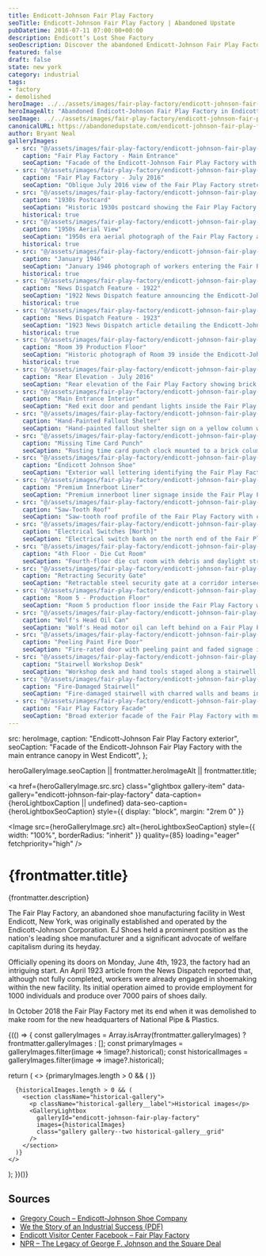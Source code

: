 ```yaml
---
title: Endicott-Johnson Fair Play Factory
seoTitle: Endicott-Johnson Fair Play Factory | Abandoned Upstate
pubDatetime: 2016-07-11 07:00:00+00:00
description: Endicott’s Lost Shoe Factory
seoDescription: Discover the abandoned Endicott-Johnson Fair Play Factory in Endicott, New York, once a Southern Tier shoe powerhouse now standing empty.
featured: false
draft: false
state: new york
category: industrial
tags:
- factory
- demolished
heroImage: ../../assets/images/fair-play-factory/endicott-johnson-fair-play-exterior-shoe-factory.jpg
heroImageAlt: "Abandoned Endicott-Johnson Fair Play Factory in Endicott, New York"
seoImage: ../../assets/images/fair-play-factory/endicott-johnson-fair-play-interior-room-5.jpg
canonicalURL: https://abandonedupstate.com/endicott-johnson-fair-play-factory/
author: Bryant Neal
galleryImages:
  - src: "@/assets/images/fair-play-factory/endicott-johnson-fair-play-exterior-shoe-factory.jpg"
    caption: "Fair Play Factory - Main Entrance"
    seoCaption: "Facade of the Endicott-Johnson Fair Play Factory with the main entrance canopy in West Endicott"
  - src: "@/assets/images/fair-play-factory/endicott-johnson-fair-play-exterior-ultrawide.jpg"
    caption: "Fair Play Factory - July 2016"
    seoCaption: "Oblique July 2016 view of the Fair Play Factory stretching along North Page Avenue"
  - src: "@/assets/images/fair-play-factory/endicott-johnson-fair-play-historic-exterior-west-endicott.jpg"
    caption: "1930s Postcard"
    seoCaption: "Historic 1930s postcard showing the Fair Play Factory complex in operation"
    historical: true
  - src: "@/assets/images/fair-play-factory/endicott-johnson-fair-play-historic-1950s-shoe-factory.jpg"
    caption: "1950s Aerial View"
    seoCaption: "1950s era aerial photograph of the Fair Play Factory and surrounding Endicott-Johnson facilities"
    historical: true
  - src: "@/assets/images/fair-play-factory/endicott-johnson-fair-play-historic-1946-exterior.jpg"
    caption: "January 1946"
    seoCaption: "January 1946 photograph of workers entering the Fair Play Factory in West Endicott"
    historical: true
  - src: "@/assets/images/fair-play-factory/endicott-johnson-fair-play-historic-1922-newspaper.jpg"
    caption: "News Dispatch Feature - 1922"
    seoCaption: "1922 News Dispatch feature announcing the Endicott-Johnson Fair Play Factory"
    historical: true
  - src: "@/assets/images/fair-play-factory/endicott-johnson-fair-play-historic-1923-newspaper.jpg"
    caption: "News Dispatch Feature - 1923"
    seoCaption: "1923 News Dispatch article detailing the Endicott-Johnson Fair Play Factory"
    historical: true
  - src: "@/assets/images/fair-play-factory/endicott-johnson-fair-play-historic-room-39.jpg"
    caption: "Room 39 Production Floor"
    seoCaption: "Historic photograph of Room 39 inside the Endicott-Johnson Fair Play Factory"
    historical: true
  - src: "@/assets/images/fair-play-factory/endicott-johnson-fair-play-exterior-loading-docks.jpg"
    caption: "Rear Elevation - July 2016"
    seoCaption: "Rear elevation of the Fair Play Factory showing brick loading bays in July 2016"
  - src: "@/assets/images/fair-play-factory/endicott-johnson-fair-play-interior-main-entry.jpg"
    caption: "Main Entrance Interior"
    seoCaption: "Red exit door and pendant lights inside the Fair Play Factory's main entrance foyer"
  - src: "@/assets/images/fair-play-factory/endicott-johnson-fair-play-interior-shelter-sign.jpg"
    caption: "Hand-Painted Fallout Shelter"
    seoCaption: "Hand-painted fallout shelter sign on a yellow column within the Fair Play Factory"
  - src: "@/assets/images/fair-play-factory/endicott-johnson-fair-play-interior-punch-clock.jpg"
    caption: "Missing Time Card Punch"
    seoCaption: "Rusting time card punch clock mounted to a brick column in the Fair Play Factory"
  - src: "@/assets/images/fair-play-factory/endicott-johnson-fair-play-exterior-train-dock.jpg"
    caption: "Endicott Johnson Shoe"
    seoCaption: "Exterior wall lettering identifying the Fair Play Factory as part of Endicott Johnson Shoe"
  - src: "@/assets/images/fair-play-factory/endicott-johnson-fair-play-interior-innerboot.jpg"
    caption: "Premium Innerboot Liner"
    seoCaption: "Premium innerboot liner signage inside the Fair Play Factory"
  - src: "@/assets/images/fair-play-factory/endicott-johnson-fair-play-exterior-saw-tooth-roof.jpg"
    caption: "Saw-Tooth Roof"
    seoCaption: "Saw-tooth roof profile of the Fair Play Factory with clerestory glazing"
  - src: "@/assets/images/fair-play-factory/endicott-johnson-fair-play-interior-power-switch.jpg"
    caption: "Electrical Switches [North]"
    seoCaption: "Electrical switch bank on the north end of the Fair Play Factory"
  - src: "@/assets/images/fair-play-factory/endicott-johnson-fair-play-interior-floor-5.jpg"
    caption: "4th Floor - Die Cut Room"
    seoCaption: "Fourth-floor die cut room with debris and daylight streaming through tall windows"
  - src: "@/assets/images/fair-play-factory/endicott-johnson-fair-play-interior-security-gate.jpg"
    caption: "Retracting Security Gate"
    seoCaption: "Retractable steel security gate at a corridor intersection inside the Fair Play Factory"
  - src: "@/assets/images/fair-play-factory/endicott-johnson-fair-play-interior-room-5.jpg"
    caption: "Room 5 - Production Floor"
    seoCaption: "Room 5 production floor inside the Fair Play Factory with scattered debris"
  - src: "@/assets/images/fair-play-factory/endicott-johnson-fair-play-interior-wolfs-head-oil.jpg"
    caption: "Wolf's Head Oil Can"
    seoCaption: "Wolf's Head motor oil can left behind on a Fair Play Factory workbench"
  - src: "@/assets/images/fair-play-factory/endicott-johnson-fair-play-interior-fire-door.jpg"
    caption: "Peeling Paint Fire Door"
    seoCaption: "Fire-rated door with peeling paint and faded signage inside the Fair Play Factory"
  - src: "@/assets/images/fair-play-factory/endicott-johnson-fair-play-interior-work-bench.jpg"
    caption: "Stairwell Workshop Desk"
    seoCaption: "Workshop desk and hand tools staged along a stairwell landing inside the Fair Play Factory"
  - src: "@/assets/images/fair-play-factory/endicott-johnson-fair-play-interior-fire-damage.jpg"
    caption: "Fire-Damaged Stairwell"
    seoCaption: "Fire-damaged stairwell with charred walls and beams inside the Fair Play Factory"
  - src: "@/assets/images/fair-play-factory/endicott-johnson-fair-play-exterior-train-tracks.jpg"
    caption: "Fair Play Factory Facade"
    seoCaption: "Broad exterior facade of the Fair Play Factory with multi-level stair tower"
---
```





  src: heroImage,
  caption: "Endicott-Johnson Fair Play Factory exterior",
  seoCaption: "Facade of the Endicott-Johnson Fair Play Factory with the main entrance canopy in West Endicott",
};

  heroGalleryImage.seoCaption || frontmatter.heroImageAlt || frontmatter.title;





















<a
  href={heroGalleryImage.src.src}
  class="glightbox gallery-item"
  data-gallery="endicott-johnson-fair-play-factory"
  data-caption={heroLightboxCaption || undefined}
  data-seo-caption={heroLightboxSeoCaption}
  style={{ display: "block", margin: "2rem 0" }}
>
  <Image
    src={heroGalleryImage.src}
    alt={heroLightboxSeoCaption}
    style={{ width: "100%", borderRadius: "inherit" }}
    quality={85}
    loading="eager"
    fetchpriority="high"
  />
</a>

<div class="my-4"></div>

# {frontmatter.title}
<p className="post-tagline" style={{ color: "#b9975c" }}>{frontmatter.description}</p>

The Fair Play Factory, an abandoned shoe manufacturing facility in West Endicott, New York, was originally established and operated by the Endicott-Johnson Corporation. EJ Shoes held a prominent position as the nation's leading shoe manufacturer and a significant advocate of welfare capitalism during its heyday.

Officially opening its doors on Monday, June 4th, 1923, the factory had an intriguing start. An April 1923 article from the News Dispatch reported that, although not fully completed, workers were already engaged in shoemaking within the new facility. Its initial operation aimed to provide employment for 1000 individuals and produce over 7000 pairs of shoes daily.

In October 2018 the Fair Play Factory met its end when it was demolished to make room for the new headquarters of National Pipe & Plastics.

<div class="my-12"></div>

{(() => {
  const galleryImages = Array.isArray(frontmatter.galleryImages)
    ? frontmatter.galleryImages
    : [];
  const primaryImages = galleryImages.filter(image => !image?.historical);
  const historicalImages = galleryImages.filter(image => image?.historical);

  return (
    <>
      {primaryImages.length > 0 && (
        <GalleryLightbox
          galleryId="endicott-johnson-fair-play-factory"
          images={primaryImages}
        />
      )}

      {historicalImages.length > 0 && (
        <section className="historical-gallery">
          <p className="historical-gallery__label">Historical images</p>
          <GalleryLightbox
            galleryId="endicott-johnson-fair-play-factory"
            images={historicalImages}
            class="gallery gallery--two historical-gallery__grid"
          />
        </section>
      )}
    </>
  );
})()}

## Sources

- [Gregory Couch – Endicott-Johnson Shoe Company](https://www.gregorycouch.com/endicott-johnson-shoe-company)
- [We the Story of an Industrial Success (PDF)](https://www.talkinghistory.org/ej/We%20the%20Story%20of%20an%20Industrial%20Success.pdf)
- [Endicott Visitor Center Facebook – Fair Play Factory](https://www.facebook.com/Endicottvisitorcenter/posts/tbt-endicott-johnson-factory-west/1083568193586668/)
- [NPR – The Legacy of George F. Johnson and the Square Deal](https://www.npr.org/2010/12/01/131725100/the-legacy-of-george-f-johnson-and-the-square-deal)
